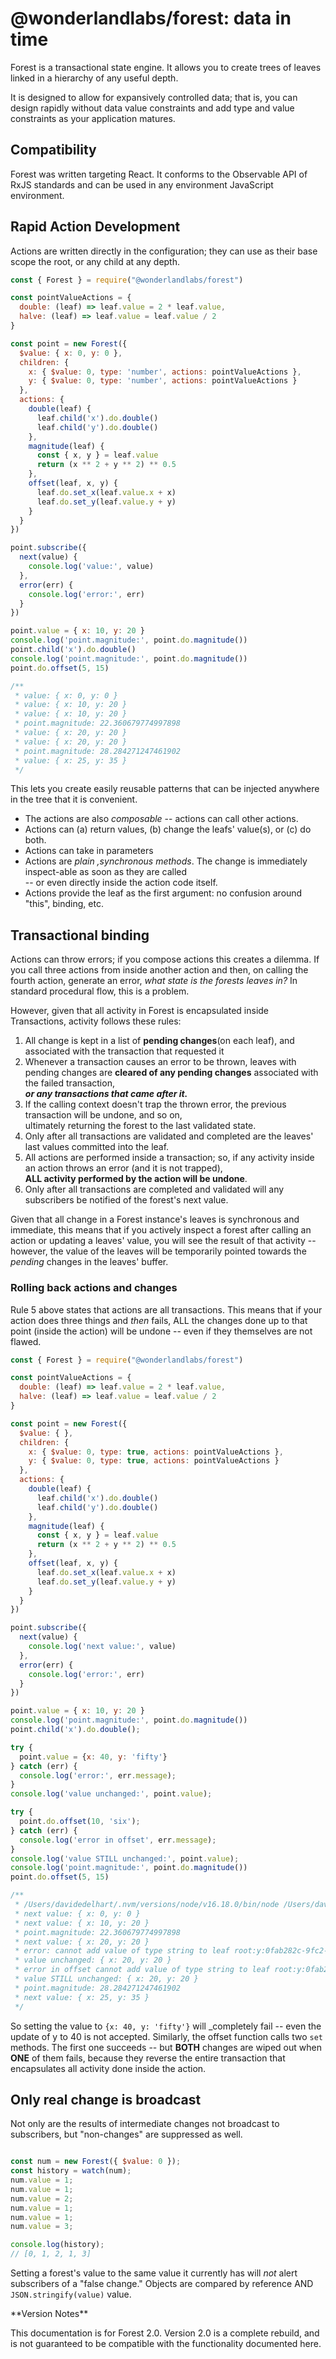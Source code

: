 # @wonderlandlabs/forest: data in time

Forest is a transactional state engine. It allows you to create trees of leaves linked in a hierarchy of any
useful depth.

It is designed to allow for expansively controlled data; that is, you can design rapidly without data value constraints
and add type and value constraints as your application matures.

## Compatibility

Forest was written targeting React. It conforms to the Observable API of RxJS standards and can be used
in any environment JavaScript environment.

## Rapid Action Development

Actions are written directly in the configuration; they can use as their base scope the root,
or any child at any depth.

```javascript
const { Forest } = require("@wonderlandlabs/forest")

const pointValueActions = {
  double: (leaf) => leaf.value = 2 * leaf.value,
  halve: (leaf) => leaf.value = leaf.value / 2
}

const point = new Forest({
  $value: { x: 0, y: 0 },
  children: {
    x: { $value: 0, type: 'number', actions: pointValueActions },
    y: { $value: 0, type: 'number', actions: pointValueActions }
  },
  actions: {
    double(leaf) {
      leaf.child('x').do.double()
      leaf.child('y').do.double()
    },
    magnitude(leaf) {
      const { x, y } = leaf.value
      return (x ** 2 + y ** 2) ** 0.5
    },
    offset(leaf, x, y) {
      leaf.do.set_x(leaf.value.x + x)
      leaf.do.set_y(leaf.value.y + y)
    }
  }
})

point.subscribe({
  next(value) {
    console.log('value:', value)
  },
  error(err) {
    console.log('error:', err)
  }
})

point.value = { x: 10, y: 20 }
console.log('point.magnitude:', point.do.magnitude())
point.child('x').do.double()
console.log('point.magnitude:', point.do.magnitude())
point.do.offset(5, 15)

/**
 * value: { x: 0, y: 0 }
 * value: { x: 10, y: 20 }
 * value: { x: 10, y: 20 }
 * point.magnitude: 22.360679774997898
 * value: { x: 20, y: 20 }
 * value: { x: 20, y: 20 }
 * point.magnitude: 28.284271247461902
 * value: { x: 25, y: 35 }
 */

```

This lets you create easily reusable patterns that can be injected anywhere in the tree that it is convenient.

* The actions are also _composable_ -- actions can call other actions.
* Actions can (a) return values, (b) change the leafs' value(s), or (c) do both.
* Actions can take in parameters
* Actions are _plain ,synchronous methods_. The change is immediately inspect-able as soon as they are called \
  -- or even directly inside the action code itself.
* Actions provide the leaf as the first argument: no confusion around "this", binding, etc.

## Transactional binding

Actions can throw errors; if you compose actions this creates a dilemma. If you call three actions from inside
another action and then, on calling the fourth action, generate an error, _what state is the forests leaves in?_
In standard procedural flow, this is a problem.

However, given that all activity in Forest is encapsulated inside Transactions, activity follows these rules:

1. All change is kept in a list of **pending changes**(on each leaf), and associated with the transaction that requested it
2. Whenever a transaction causes an error to be thrown, leaves with pending changes are **cleared of any pending changes** associated with the failed transaction, \
   _**or any transactions that came after it.**_
3. If the calling context doesn't trap the thrown error, the previous transaction will be undone, and so on, \
   ultimately returning the forest to the last validated state.
4. Only after all transactions are validated and completed are the leaves' last values committed into the leaf.
5. All actions are performed inside a transaction; so, if any activity inside an action throws an error (and it is not trapped), \
   **ALL activity performed by the action will be undone**.
6. Only after all transactions are completed and validated will any subscribers be notified of the forest's next value.

Given that all change in a Forest instance's leaves is synchronous and immediate, this means that if you actively inspect
a forest after calling an action or updating a leaves' value, you will see the result of that activity -- however,
the value of the leaves will be temporarily pointed towards the _pending_ changes in the leaves' buffer.

### Rolling back actions and changes

Rule 5 above states that actions are all transactions. This means that if your action does three things and _then_ fails,
ALL the changes done up to that point (inside the action) will be undone -- even if they themselves are not flawed.

```javascript
const { Forest } = require("@wonderlandlabs/forest")

const pointValueActions = {
  double: (leaf) => leaf.value = 2 * leaf.value,
  halve: (leaf) => leaf.value = leaf.value / 2
}

const point = new Forest({
  $value: { },
  children: {
    x: { $value: 0, type: true, actions: pointValueActions },
    y: { $value: 0, type: true, actions: pointValueActions }
  },
  actions: {
    double(leaf) {
      leaf.child('x').do.double()
      leaf.child('y').do.double()
    },
    magnitude(leaf) {
      const { x, y } = leaf.value
      return (x ** 2 + y ** 2) ** 0.5
    },
    offset(leaf, x, y) {
      leaf.do.set_x(leaf.value.x + x)
      leaf.do.set_y(leaf.value.y + y)
    }
  }
})

point.subscribe({
  next(value) {
    console.log('next value:', value)
  },
  error(err) {
    console.log('error:', err)
  }
})

point.value = { x: 10, y: 20 }
console.log('point.magnitude:', point.do.magnitude())
point.child('x').do.double();

try {
  point.value = {x: 40, y: 'fifty'}
} catch (err) {
  console.log('error:', err.message);
}
console.log('value unchanged:', point.value);

try {
  point.do.offset(10, 'six');
} catch (err) {
  console.log('error in offset', err.message);
}
console.log('value STILL unchanged:', point.value);
console.log('point.magnitude:', point.do.magnitude())
point.do.offset(5, 15)

/**
 * /Users/davidedelhart/.nvm/versions/node/v16.18.0/bin/node /Users/davidedelhart/Documents/repos/forest2-docs/lib/examples/index/transactions.js
 * next value: { x: 0, y: 0 }
 * next value: { x: 10, y: 20 }
 * point.magnitude: 22.360679774997898
 * next value: { x: 20, y: 20 }
 * error: cannot add value of type string to leaf root:y:0fab282c-9fc2-4f17-a97b-775c704303c0 (type number)
 * value unchanged: { x: 20, y: 20 }
 * error in offset cannot add value of type string to leaf root:y:0fab282c-9fc2-4f17-a97b-775c704303c0 (type number)
 * value STILL unchanged: { x: 20, y: 20 }
 * point.magnitude: 28.284271247461902
 * next value: { x: 25, y: 35 }
 */


```

So setting the value to `{x: 40, y: 'fifty'}` will _completely fail -- even the update of y to 40 is not accepted.
Similarly, the offset function calls two `set` methods. The first one succeeds -- but **BOTH** changes are wiped out
when **ONE** of them fails, because they reverse the entire transaction that encapsulates all activity done inside the action.

## Only real change is broadcast

Not only are the results of intermediate changes not broadcast to subscribers, but "non-changes" are suppressed as well.

```javascript

const num = new Forest({ $value: 0 });
const history = watch(num);
num.value = 1;
num.value = 1;
num.value = 2;
num.value = 1;
num.value = 1;
num.value = 3;

console.log(history);
// [0, 1, 2, 1, 3]

```
Setting a forest's value to the same value it currently has will _not_ alert subscribers of a "false change."
Objects are compared by reference AND `JSON.stringify(value)` value.


<div style={{ background: 'lightYellow', padding: '1rem 2rem', marginTop: '2rem'}}>
  **Version Notes**

  This documentation is for Forest 2.0. Version 2.0 is a complete rebuild, and is not guaranteed to be
  compatible with the functionality documented here.
</div>
